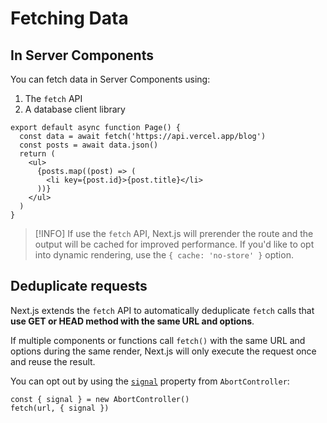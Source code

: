 # Fetching Data

## In Server Components

You can fetch data in Server Components using:

1. The `fetch` API
2. A database client library

```tsx
export default async function Page() {
  const data = await fetch('https://api.vercel.app/blog')
  const posts = await data.json()
  return (
    <ul>
      {posts.map((post) => (
        <li key={post.id}>{post.title}</li>
      ))}
    </ul>
  )
}
```

> [!INFO]
> If use the `fetch` API, Next.js will prerender the route and the output will be cached for improved performance. If you'd like to opt into dynamic rendering, use the `{ cache: 'no-store' }` option.


## Deduplicate requests

Next.js extends the `fetch` API to automatically deduplicate `fetch` calls that **use GET or HEAD method with the same URL and options**.

If multiple components or functions call `fetch()` with the same URL and options during the same render, Next.js will only execute the request once and reuse the result.

You can opt out by using the [`signal`](https://developer.mozilla.org/en-US/docs/Web/API/AbortController/signal) property from `AbortController`:

```tsx
const { signal } = new AbortController()
fetch(url, { signal })
```
